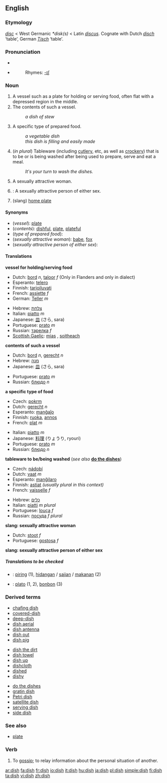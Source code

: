 {{wikipedia}}
==English==
===Etymology===
{{OE.}} ''[[disc#Old English|disc]]'' < West Germanic ''*disk(s)'' < Latin ''[[discus]]''.  Cognate with Dutch ''[[disch]]'' ‘table’, German ''[[Tisch]]'' ‘table’.

===Pronunciation===
*{{IPA|/dɪʃ/}}
*{{audio|en-us-dish.ogg|Audio (US)}}
*:Rhymes: [[Rhymes:English:-ɪʃ|-ɪʃ]]

===Noun===
{{en-noun|es}}

#A vessel such as a plate for holding or serving food, often flat with a depressed region in the middle.
#The contents of such a vessel.
#:''a dish of stew''
#A specific type of prepared food.
#:''a vegetable dish''
#:''this dish is filling and easily made''
#(''in plural'') Tableware (including [[cutlery]], etc, as well as [[crockery]]) that is to be or is being washed after being used to prepare, serve and eat a meal.
#:''It's your turn to wash the dishes.''
#{{cattag|Slang}} A sexually attractive woman.
#{{cattag|UK slang}}: A sexually attractive person of either sex.
#{{baseball}} (slang) [[home plate]] {{rfv-sense}}

====Synonyms====
*(''vessel''): [[plate]]
*(''contents''): [[dishful]], [[plate]], [[plateful]]
*(''type of prepared food''):
*(''sexually attractive woman''): [[babe]], [[fox]]
*(''sexually attractive person of either sex''):

====Translations====

'''vessel for holding/serving food'''
{{top}}
*Dutch: [[bord]] ''n'', [[taloor]] ''f'' (Only in Flanders and only in dialect)
*Esperanto: [[telero]]
*Finnish: [[tarjoiluvati]]
*French: [[assiette]] ''f''
*German: [[Teller]] ''m''
{{mid}}
*Hebrew: [[צלחת]] {{f}}
*Italian: [[piatto]] ''m''
*Japanese: [[皿]] (さら, sara)
*Portuguese: [[prato]] ''m''
*Russian: [[тарелка]] ''f''
*[[Scottish Gaelic]]: [[mias]] {{f}}, [[soitheach]] {{f}}
{{bottom}}

'''contents of such a vessel'''
{{top}}
*Dutch: [[bord]] ''n'', [[gerecht]] ''n''
*Hebrew: [[מנה]] {{f}}
*Japanese: [[皿]] (さら, sara)
{{mid}}
*Portuguese: [[prato]] ''m''
*Russian: [[блюдо]] ''n''
{{bottom}}

'''a specific type of food'''
{{top}}
*Czech: [[pokrm]] {{m}}
*Dutch: [[gerecht]] ''n''
*Esperanto: [[manĝaĵo]]
*Finnish: [[ruoka]], [[annos]]
*French: [[plat#French|plat]] ''m''
{{mid}}
*Italian: [[piatto]] ''m''
*Japanese: [[料理]] (りょうり, ryouri)
*Portuguese: [[prato]] ''m''
*Russian: [[блюдо]] ''n''
{{bottom}}

'''tableware to be/being washed''' (''see also'' '''[[do the dishes]]''')
{{top}}
*Czech: [[nádobí]] {{n}}
*Dutch: [[vaat]] ''m''
*Esperanto: [[manĝilaro]]
*Finnish: [[astiat]] ''(usually plural in this context)''
*French: [[vaisselle]] ''f''
{{mid}}
*Hebrew: [[כלים]] {{mpl}}
*Italian: [[piatto|piatti]] ''m plural''
*Portuguese: [[louça]] ''f''
*Russian: [[посуда]] ''f plural''
{{bottom}}

'''slang: sexually attractive woman'''
<!--Note: put SLANG terms in this table, where these exist-->
{{top}}
*Dutch: [[stoot]] ''f''
*Portuguese: [[gostosa]] ''f''
{{mid}}
{{bottom}}

'''slang: sexually attractive person of either sex'''
<!--Note: put SLANG terms in this table, where these exist-->
{{top}}
{{mid}}
{{bottom}}

=====Translations to be checked=====
<!--Remove this section once all of the translations below have been moved into the tables above.-->
{{checktrans}}

*{{ttbc|Indonesian}}: [[piring]] (1), [[hidang]]an / [[saji]]an / [[makan]]an (2) 
*{{ttbc|Spanish}}: [[plato]] (1, 2), [[bonbon]] (3)

===Derived terms===
{{top3}}
*[[chafing dish]]
*[[covered-dish]]
*[[deep-dish]]
*[[dish aerial]]
*[[dish antenna]]
*[[dish out]]
*[[dish pig]]
{{mid3}}
*[[dish the dirt]]
*[[dish towel]]
*[[dish up]]
*[[dishcloth]]
*[[dished]]
*[[dishy]]
{{mid3}}
*[[do the dishes]]
*[[gratin dish]]
*[[Petri dish]]
*[[satellite dish]]
*[[serving dish]]
*[[side dish]]
{{bottom}}

===See also===
*[[plate]]

===Verb===
{{en-verb|dish|es}}
# To [[gossip]]; to relay information about the personal situation of another.

[[ar:dish]]
[[fa:dish]]
[[fr:dish]]
[[io:dish]]
[[it:dish]]
[[hu:dish]]
[[ja:dish]]
[[pl:dish]]
[[simple:dish]]
[[fi:dish]]
[[ta:dish]]
[[vi:dish]]
[[zh:dish]]